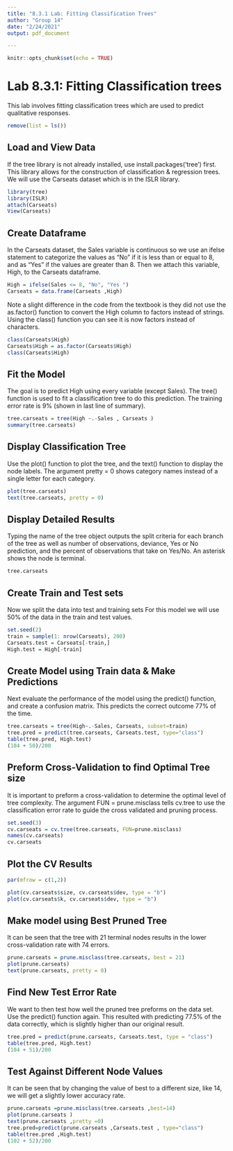 ---
title: "8.3.1 Lab: Fitting Classification Trees"
author: "Group 14"
date: "2/24/2021"
output: pdf_document

---
```{r setup, include = FALSE}
knitr::opts_chunk$set(echo = TRUE)
```


# Lab 8.3.1: Fitting Classification trees

This lab involves fitting classification trees which are used to predict qualitative responses.

```{r}
remove(list = ls())
```

## Load and View Data
If the tree library is not already installed, use install.packages('tree') first. This library allows for the construction of classification & regression trees. We will use the Carseats dataset which is in the ISLR library.
```{r}
library(tree)
library(ISLR)
attach(Carseats)
View(Carseats)
```

## Create Dataframe 
In the Carseats dataset, the Sales variable is continuous so we use an ifelse statement to categorize the values as "No" if it is less than or equal to 8, and as "Yes" if the values are greater than 8. Then we attach this variable, High, to the Carseats dataframe.   
```{r}
High = ifelse(Sales <= 8, "No", "Yes ")
Carseats = data.frame(Carseats ,High)
```
Note a slight difference in the code from the textbook is they did not use the as.factor() function to convert the High column to factors instead of strings. Using the class() function you can see it is now factors instead of characters. 
```{r}
class(Carseats$High)
Carseats$High = as.factor(Carseats$High)
class(Carseats$High)
```

## Fit the Model
The goal is to predict High using every variable (except Sales).  The tree() function is used to fit a classification tree to do this prediction. The training error rate is 9% (shown in last line of summary).
```{r}
tree.carseats = tree(High ~.-Sales , Carseats )
summary(tree.carseats)
```

## Display Classification Tree 

Use the plot() function to plot the tree, and the text() function to display the node labels. The argument pretty = 0 shows category names instead of a single letter for each category.



```{r}
plot(tree.carseats)
text(tree.carseats, pretty = 0)
```
## Display Detailed Results 
Typing the name of the tree object outputs the split criteria for each branch of the tree as well as number of observations, deviance, Yes or No prediction, and the percent of observations that take on Yes/No. An asterisk shows the node is terminal. 

```{r}
tree.carseats
```



## Create Train and Test sets 

Now we split the data into test and training sets For this model we will use 50% of the data in the train and test values. 
```{r}
set.seed(2)
train = sample(1: nrow(Carseats), 200)
Carseats.test = Carseats[-train,]
High.test = High[-train]

```

## Create Model using Train data & Make Predictions
Next evaluate the performance of the model using the predict() function, and create a confusion matrix. This predicts the correct outcome 77% of the time. 
```{r}
tree.carseats = tree(High~.-Sales, Carseats, subset=train)
tree.pred = predict(tree.carseats, Carseats.test, type="class")
table(tree.pred, High.test)
(104 + 50)/200
```

## Preform Cross-Validation to find Optimal Tree size 

It is important to preform a cross-validation to determine the optimal level of tree complexity. The argument FUN = prune.misclass tells cv.tree to use the classification error rate to guide the cross validated and pruning process. 
```{r}
set.seed(3)
cv.carseats = cv.tree(tree.carseats, FUN=prune.misclass)
names(cv.carseats)
cv.carseats
```

## Plot the CV Results
```{r}
par(mfrow = c(1,2))

plot(cv.carseats$size, cv.carseats$dev, type = "b")
plot(cv.carseats$k, cv.carseats$dev, type = "b")
```


## Make model using Best Pruned Tree 

It can be seen that the tree with 21 terminal nodes results in the lower cross-validation rate with 74 errors.
```{r}
prune.carseats = prune.misclass(tree.carseats, best = 21)
plot(prune.carseats)
text(prune.carseats, pretty = 0)
```


## Find New Test Error Rate 
We want to then test how well the pruned tree preforms on the data set. Use the predict() function again. This resulted with predicting 77.5% of the data correctly, which is slightly higher than our original result. 

```{r}
tree.pred = predict(prune.carseats, Carseats.test, type = "class")
table(tree.pred, High.test)
(104 + 51)/200
```

## Test Against Different Node Values 
It can be seen that by changing the value of best to a different size, like 14, we will get a slightly lower accuracy rate. 

```{r}
prune.carseats =prune.misclass(tree.carseats ,best=14)
plot(prune.carseats )
text(prune.carseats ,pretty =0)
tree.pred=predict(prune.carseats ,Carseats.test , type="class")
table(tree.pred ,High.test)
(102 + 52)/200
```